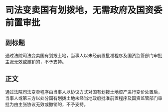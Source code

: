 # 司法变卖国有划拨地，无需政府及国资委前置审批
## 副标题
通过法院司法变卖国有划拨土地，当事人以未经前置批准程序及国资监管部门审批主张无效或撤销的，不予支持。
## 正文
通过法院司法变卖程序由当事人以协议方式对国有划拨土地资产进行变价处置后，当事人或第三方以处分国有划拨土地未经当地政府批准前置程序及国资监管部门审批为由主张协议无效或撤销的，不予支持。